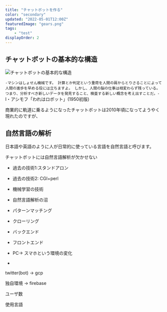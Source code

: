 ```yaml
---
title: "チャットボットを作る"
color: "secondary"
updated: "2022-05-01T12:00Z"
featuredImage: "gears.png"
tags: 
    - "test"
displayOrder: 2
---
```


## チャットボットの基本的な構造


![チャットボットの基本的な構造](./basic-structure.png)

`-マシンはしょせん機械です。
計算とか判定という重荷を人間の肩からとりさることによって人間の進歩を早める役には立ちますよ。
しかし、人間の脳の仕事は相変わらず残っている。
つまり、分析すべき新しいデータを発見すること、検査する新しい概念を考え出すことだ。-`
I・アシモフ「われはロボット」(1950初版)

商業的に軌道に乗るようになったチャットボットは2010年頃になってようやく現れたのですが、

## 自然言語の解析

日本語や英語のように人が日常的に使っている言語を自然言語と呼びます。

チャットボットには自然言語解析が欠かせない



* 過去の技術1:スタンドアロン
* 過去の技術2: CGI+perl


* 機械学習の技術
* 自然言語解析の沼
* パターンマッチング
* クローリング
* バックエンド
* フロントエンド
* PC-> スマホという環境の変化
* 

twitter(bot)
-> gcp

独自環境
-> firebase

ユーザ数

使用言語


